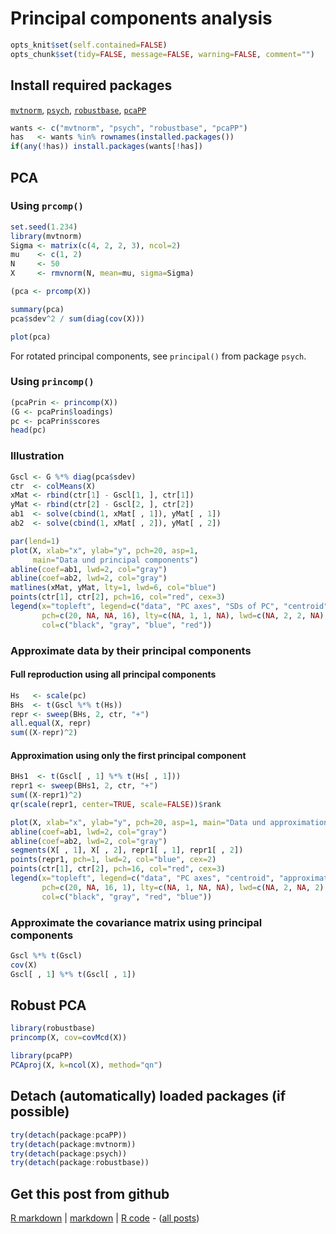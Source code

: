 Principal components analysis
=========================

```r
opts_knit$set(self.contained=FALSE)
opts_chunk$set(tidy=FALSE, message=FALSE, warning=FALSE, comment="")
```

Install required packages
-------------------------

[`mvtnorm`](http://cran.r-project.org/package=mvtnorm), [`psych`](http://cran.r-project.org/package=psych), [`robustbase`](http://cran.r-project.org/package=robustbase), [`pcaPP`](http://cran.r-project.org/package=pcaPP)

```r
wants <- c("mvtnorm", "psych", "robustbase", "pcaPP")
has   <- wants %in% rownames(installed.packages())
if(any(!has)) install.packages(wants[!has])
```

PCA
-------------------------
    
### Using `prcomp()`

```r
set.seed(1.234)
library(mvtnorm)
Sigma <- matrix(c(4, 2, 2, 3), ncol=2)
mu    <- c(1, 2)
N     <- 50
X     <- rmvnorm(N, mean=mu, sigma=Sigma)
```

```r
(pca <- prcomp(X))
```

```r
summary(pca)
pca$sdev^2 / sum(diag(cov(X)))
```

```r
plot(pca)
```

For rotated principal components, see `principal()` from package `psych`.

### Using `princomp()`

```r
(pcaPrin <- princomp(X))
(G <- pcaPrin$loadings)
pc <- pcaPrin$scores
head(pc)
```

### Illustration

```r
Gscl <- G %*% diag(pca$sdev)
ctr  <- colMeans(X)
xMat <- rbind(ctr[1] - Gscl[1, ], ctr[1])
yMat <- rbind(ctr[2] - Gscl[2, ], ctr[2])
ab1  <- solve(cbind(1, xMat[ , 1]), yMat[ , 1])
ab2  <- solve(cbind(1, xMat[ , 2]), yMat[ , 2])
```

```r
par(lend=1)
plot(X, xlab="x", ylab="y", pch=20, asp=1,
     main="Data und principal components")
abline(coef=ab1, lwd=2, col="gray")
abline(coef=ab2, lwd=2, col="gray")
matlines(xMat, yMat, lty=1, lwd=6, col="blue")
points(ctr[1], ctr[2], pch=16, col="red", cex=3)
legend(x="topleft", legend=c("data", "PC axes", "SDs of PC", "centroid"),
       pch=c(20, NA, NA, 16), lty=c(NA, 1, 1, NA), lwd=c(NA, 2, 2, NA),
       col=c("black", "gray", "blue", "red"))
```

### Approximate data by their principal components
#### Full reproduction using all principal components

```r
Hs   <- scale(pc)
BHs  <- t(Gscl %*% t(Hs))
repr <- sweep(BHs, 2, ctr, "+")
all.equal(X, repr)
sum((X-repr)^2)
```

#### Approximation using only the first principal component

```r
BHs1  <- t(Gscl[ , 1] %*% t(Hs[ , 1]))
repr1 <- sweep(BHs1, 2, ctr, "+")
sum((X-repr1)^2)
qr(scale(repr1, center=TRUE, scale=FALSE))$rank
```

```r
plot(X, xlab="x", ylab="y", pch=20, asp=1, main="Data und approximation")
abline(coef=ab1, lwd=2, col="gray")
abline(coef=ab2, lwd=2, col="gray")
segments(X[ , 1], X[ , 2], repr1[ , 1], repr1[ , 2])
points(repr1, pch=1, lwd=2, col="blue", cex=2)
points(ctr[1], ctr[2], pch=16, col="red", cex=3)
legend(x="topleft", legend=c("data", "PC axes", "centroid", "approximation"),
       pch=c(20, NA, 16, 1), lty=c(NA, 1, NA, NA), lwd=c(NA, 2, NA, 2),
       col=c("black", "gray", "red", "blue"))
```

### Approximate the covariance matrix using principal components

```r
Gscl %*% t(Gscl)
cov(X)
Gscl[ , 1] %*% t(Gscl[ , 1])
```

Robust PCA
-------------------------

```r
library(robustbase)
princomp(X, cov=covMcd(X))
```

```r
library(pcaPP)
PCAproj(X, k=ncol(X), method="qn")
```

Detach (automatically) loaded packages (if possible)
-------------------------

```r
try(detach(package:pcaPP))
try(detach(package:mvtnorm))
try(detach(package:psych))
try(detach(package:robustbase))
```

Get this post from github
----------------------------------------------

[R markdown](https://github.com/dwoll/RExRepos/raw/master/Rmd/multPCA.Rmd) | [markdown](https://github.com/dwoll/RExRepos/raw/master/md/multPCA.md) | [R code](https://github.com/dwoll/RExRepos/raw/master/R/multPCA.R) - ([all posts](https://github.com/dwoll/RExRepos))
